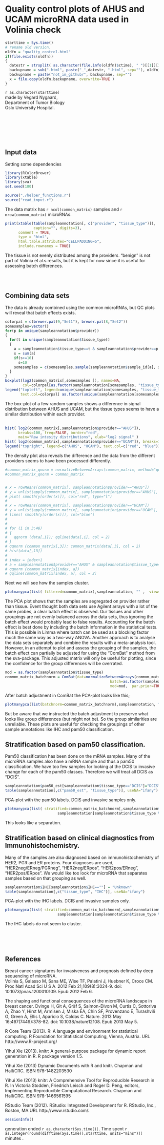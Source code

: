 Quality control plots of AHUS and UCAM microRNA data used in Volinia check
========================================================

```r
starttime = Sys.time()
# rename old version.
oldfn = "quality_control.html"
if(file.exists(oldfn))
{
  datestr = strsplit( as.character(file.info(oldfn)$ctime), " ")[[1]][1]
  backupname = sub(".html", paste("_",datestr, ".html", sep=""), oldfn)
  backupname = paste("not_in_github/", backupname, sep="")
  x = file.copy(oldfn,backupname, overwrite=TRUE )
}

```

`r as.character(starttime)`  
made by Vegard Nygaard,   
Department of Tumor Biology  
Oslo University Hospital.  

<br/>
<br/>

<br/>
<br/>

## Input data

Setting some dependencies
```r
library(RColorBrewer)
library(xtable)
library(sva)
set.seed(100)

source("./helper_functions.r")
source("read_input.r")
```

The data matrix has `r ncol(common_matrix)` samples and `r nrow(common_matrix)` microRNAs.


```r
print(xtable(table(sampleannotation[, c("provider", "tissue_type")]), 
             caption="", digits=3), 
      comment = TRUE,
      type = "html",
      html.table.attributes="CELLPADDING=5",
      include.rownames = TRUE)
```

The tissue is not evenly distributed among the providers. "benign" is not part of Volinia et al.s results, but it is kept for now since it is useful for assessing batch differences. 

<br/>
<br/>

## Combining data sets

The data is already combined using the common microRNAs, but QC plots will reveal that batch effects exists.

```r

colorpal = c(brewer.pal(9,"Set1"), brewer.pal(8,"Set2"))
somesamples=vector()
for(p in unique(sampleannotation$provider))
{
  for(t in unique(sampleannotation$tissue_type))
  {
    a = sampleannotation$tissue_type==t & sampleannotation$provider==p
    s = sum(a)
    if(s>=10)
      s=10
    somesamples = c(somesamples,sample(sampleannotation$sample_id[a], s) )  
  }  
}
boxplot(log2(common_matrix[,somesamples ]), names=NA, 
        col=colorpal[as.factor(sampleannotation[somesamples, "tissue_type"])])
legend("topleft", legend=unique(sampleannotation[somesamples, "tissue_type"]),
       text.col=colorpal[ as.factor(unique(sampleannotation[somesamples, "tissue_type"]))])
```

The box-plot of a few random samples shows a difference in signal distribution between AHUS and UCAM, but the tissue types seems to have a similar distribution within each provider.
<br/>
<br/>

```r
hist( log2(common_matrix[,sampleannotation$provider=="AHUS"]),
      breaks=100, freq=FALSE, border="red",
      main="Raw intesity distributions", xlab="log2 signal" )
hist( log2(common_matrix[,sampleannotation$provider=="UCAM"]), breaks=100, freq=FALSE, border="blue", add=T )
legend("topright", legend=c("AHUS", "UCAM"), text.col=c("red", "blue"))
```

The density plot also reveals the difference and the data from the different providers seems to have been processed differently. 


```r
#common_matrix_qnorm = normalizeBetweenArrays(common_matrix, method="quantile")
#common_matrix_qnorm = common_matrix


# x = rowMeans(common_matrix[, sampleannotation$provider=="AHUS"])
# y = unlist(apply(common_matrix[, sampleannotation$provider=="AHUS"], MARGIN=1, FUN=sd))
# plot( smooth(y[order(x)]), col="red", type="l")
# 
# x = rowMeans(common_matrix[, sampleannotation$provider=="UCAM"])
# y = unlist(apply(common_matrix[, sampleannotation$provider=="UCAM"], MARGIN=1, FUN=sd))
# lines( smooth(y[order(x)]), col="blue")
# 
# 
# for (i in 3:48)
# {
#   qqnorm (data[,i]); qqline(data[,i], col = 2)
# }
# qqnorm (common_matrix[,3]); common_matrix(data[,3], col = 2)
# hist(data[,13])
# 
# index = index+1
# a = sampleannotation$provider=="AHUS" & sampleannotation$tissue_type=="invasive"
# qqnorm (common_matrix[index, a])
# qqline(common_matrix[index, a], col = 2)


```


Next we will see how the samples cluster.
```r
plotmanypca(list( filtered=common_matrix),sampleannotation, "" ,  views=c("tissue_provider"))
```

The PCA plot shows that the samples are segregated on provider rather than tissue. Event thought both data sets use Agilent arrays with a lot of the same probes, a clear batch effect is observed. Our tissues and other groupings are not evenly balanced across the data sets, thus ignoring the batch effect would probably lead to false results. Accounting for the batch effect is best done by including the batch information in the statistical tests. This is possible in Limma where batch can be used as a blocking factor much the same way as a two-way ANOVA. Another approach is to analyse the data sets separately and combine the results with a meta-analysis tool. 
<br/>
However, in an attempt to plot and assess the grouping of the samples, the batch effect can partially be adjusted for using the "ComBat" method from the sva-package. This adjusted matrix will only be useful for plotting, since the confidence for the group differences will be overrated.
```r
mod = as.factor(sampleannotation$tissue_type)
common_matrix_batchnorm = ComBat(dat=normalizeBetweenArrays(common_matrix, method="quantile"),
                                                batch=as.factor(sampleannotation$provider),
                                                mod=mod,  par.prior=TRUE, prior.plots=FALSE)
```


After batch adjustment in ComBat the PCA-plot looks like this;
```r
plotmanypca(list(batchnorm=common_matrix_batchnorm),sampleannotation, "" ,  views=c("tissue_type"))
```

But be aware that we instructed the batch adjustment to preserve what looks like group differences (but might not be). So the group similarities are unreliable. These plots are useful for checking the groupings of other sample annotations like IHC and pam50 classification.


## Stratification based on pam50 classification.

Pam50 classification has been done on the mRNA samples. Many of the microRNA samples also have a mRNA sample and thus a pam50 classification. 
We have too few samples for looking at the DCIS to invasive change for each of the pam50 classes. Therefore we will treat all DCIS as "DCIS".

```r
sampleannotation$pam50_est[sampleannotation$tissue_type=="DCIS"]="DCIS"
table(sampleannotation[,c("pam50_est", "tissue_type")], useNA="ifany")
```

PCA-plot with the pam50 labels. DCIS and invasive samples only.

```r
plotmanypca(list( stratified=common_matrix_batchnorm[,sampleannotation$tissue_type %in% c("DCIS", "invasive")]),
						sampleannotation[sampleannotation$tissue_type %in% c("DCIS", "invasive"),], "" ,  views=c("pam50_est"))
```

This looks like a separation.

## Stratification based on clinical diagnostics from Immunohistochemistry.

Many of the samples are also diagnosed based on immunohistochemistry of HER2, PGR and ER proteins. Four diagnoses are used, 
"HER2neg/ERneg/PGRneg", "HER2neg/ERpos", "HER2pos/ERneg", "HER2pos/ERpos". 
We would like too look for microRNA that separates samples based on that grouping as well.

```r
sampleannotation$IHC[sampleannotation$IHC==""] = "Unknown"
table(sampleannotation[,c("tissue_type", "IHC")], useNA="ifany")
```


PCA-plot with the IHC labels. DCIS and invasive samples only.

```r
plotmanypca(list( stratified=common_matrix_batchnorm[,sampleannotation$tissue_type %in% c("DCIS", "invasive")]),
						sampleannotation[sampleannotation$tissue_type %in% c("DCIS", "invasive"),], "" ,  views=c("IHC")  )
```

The IHC labels do not seem to cluster.



<br/>
<br/>
<br/>

## References

Breast cancer signatures for invasiveness and prognosis defined by deep sequencing of microRNA.  
Volinia S, Galasso M, Sana ME, Wise TF, Palatini J, Huebner K, Croce CM.  
Proc Natl Acad Sci U S A. 2012 Feb 21;109(8):3024-9. doi: 10.1073/pnas.1200010109. Epub 2012 Feb 6.

The shaping and functional consequences of the microRNA landscape in breast cancer.
Dvinge H, Git A, Gräf S, Salmon-Divon M, Curtis C, Sottoriva A, Zhao Y, Hirst M, Armisen J, Miska EA, Chin SF, Provenzano E, Turashvili G, Green A, Ellis I, Aparicio S, Caldas C.
Nature. 2013 May 16;497(7449):378-82. doi: 10.1038/nature12108. Epub 2013 May 5.

  
  R Core Team (2013). R: A language and environment for statistical computing. R Foundation for Statistical Computing,
  Vienna, Austria. URL http://www.R-project.org/

  Yihui Xie (2013). knitr: A general-purpose package for dynamic report generation in R. R package version 1.5.

  Yihui Xie (2013) Dynamic Documents with R and knitr. Chapman and Hall/CRC. ISBN 978-1482203530

  Yihui Xie (2013) knitr: A Comprehensive Tool for Reproducible Research in R. In Victoria Stodden, Friedrich Leisch and
  Roger D. Peng, editors, Implementing Reproducible Computational Research. Chapman and Hall/CRC. ISBN 978-1466561595
  
  RStudio Team (2012). RStudio: Integrated Development for R. RStudio, Inc., Boston, MA URL http://www.rstudio.com/.


```r
sessionInfo()
```

generation ended `r as.character(Sys.time())`. Time spent `r  as.integer(round(difftime(Sys.time(),starttime, units="mins")))` minutes .
